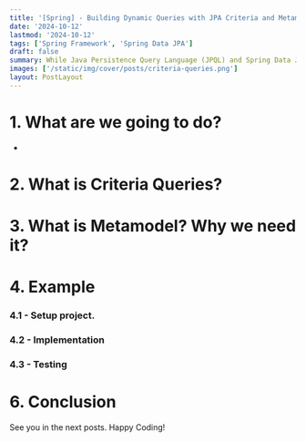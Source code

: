 ```yaml
---
title: '[Spring] - Building Dynamic Queries with JPA Criteria and Metamodel in Spring Data JPA'
date: '2024-10-12'
lastmod: '2024-10-12'
tags: ['Spring Framework', 'Spring Data JPA']
draft: false
summary: While Java Persistence Query Language (JPQL) and Spring Data JPA offer great flexibility for static queries, sometimes you need to build queries dynamically based on various conditions at runtime. This is where JPA Criteria Queries combined with JPA Metamodel shine.
images: ['/static/img/cover/posts/criteria-queries.png']
layout: PostLayout
---
```


<TOCInline toc={props.toc} asDisclosure toHeading={3} />

# 1. What are we going to do?

-

# 2. What is Criteria Queries?

# 3. What is Metamodel? Why we need it?

# 4. Example

### 4.1 - Setup project.

### 4.2 - Implementation

### 4.3 - Testing

# 6. Conclusion

See you in the next posts. Happy Coding!
